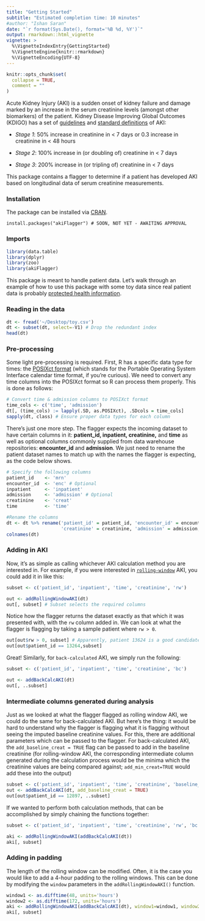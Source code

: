```yaml
---
title: "Getting Started"
subtitle: "Estimated completion time: 10 minutes"
#author: "Ishan Saran"
date: "`r format(Sys.Date(), format='%B %d, %Y')`"
output: rmarkdown::html_vignette
vignette: >
  %\VignetteIndexEntry{GettingStarted}
  %\VignetteEngine{knitr::rmarkdown}
  %\VignetteEncoding{UTF-8}
---
```


```r
knitr::opts_chunk$set(
  collapse = TRUE,
  comment = ""
)
```
Acute Kidney Injury (AKI) is a sudden onset of kidney failure and damage marked by an increase in the serum creatinine levels (amongst other biomarkers) of the patient. Kidney Disease Improving Global Outcomes (KDIGO) has a set of [guidelines](https://kdigo.org/guidelines/acute-kidney-injury/) and [standard definitions](http://www.european-renal-best-practice.org/sites/default/files/u33/ndt.gfs375.full_.pdf) of AKI:

* *Stage 1*: 50% increase in creatinine in < 7 days or 0.3 increase in creatinine in < 48 hours

* *Stage 2*: 100% increase in (or doubling of) creatinine in < 7 days

* *Stage 3*: 200% increase in (or tripling of) creatinine in < 7 days

This package contains a flagger to determine if a patient has developed AKI based on longitudinal data of serum creatinine measurements. 

### Installation
The package can be installed via [CRAN](https://cran.r-project.org/).
```
install.packages("akiFlagger") # SOON, NOT YET - AWAITING APPROVAL
```
### Imports
```r
library(data.table)
library(dplyr)
library(zoo)
library(akiFlagger)
```

This package is meant to handle patient data. Let's walk through an example of how to use this package with some toy data since real patient data is probably [protected health information](https://www.hipaajournal.com/what-is-protected-health-information/).

### Reading in the data
```r
dt <- fread('~/Desktop/toy.csv')
dt <- subset(dt, select=-V1) # Drop the redundant index
head(dt)
```

### Pre-processing 
Some light pre-processing is required. First, R has a specific data type for times: the [POSIXct format](https://www.rdocumentation.org/packages/tis/versions/1.38/topics/POSIXct) (which stands for the Portable Operating System Interface calendar time format, if you're curious). We need to convert any time columns into the POSIXct format so R can process them properly. This is done as follows:

```r
# Convert time & admission columns to POSIXct format
time_cols <- c('time', 'admission') 
dt[, (time_cols) := lapply(.SD, as.POSIXct), .SDcols = time_cols]
sapply(dt, class) # Ensure proper data types for each column
```

There's just one more step. The flagger expects the incoming dataset to have certain columns in it: **patient_id, inpatient, creatinine,** and **time** as well as optional columns commonly supplied from data warehouse repositories: **encounter_id** and **admission**. We just need to rename the patient dataset names to match up with the names the flagger is expecting, as the code below shows.

```r
# Specify the following columns
patient_id    <- 'mrn'
encounter_id  <- 'enc' # Optional
inpatient     <- 'inpatient'
admission     <- 'admission' # Optional
creatinine    <- 'creat'
time          <- 'time'

#Rename the columns 
dt <- dt %>% rename('patient_id' = patient_id, 'encounter_id' = encounter_id, 'inpatient' = inpatient,
                    'creatinine' = creatinine, 'admission' = admission, 'time' = time)
colnames(dt)
```

### Adding in AKI
Now, it's as simple as calling whichever AKI calculation method you are interested in. For example, if you were interested in [`rolling-window`](https://www.mathworks.com/help/econ/rolling-window-estimation-of-state-space-models.html) AKI, you could add it in like this:
```r
subset <- c('patient_id', 'inpatient', 'time', 'creatinine', 'rw')

out <- addRollingWindowAKI(dt)
out[, subset] # Subset selects the required columns
```

Notice how the flagger returns the dataset exactly as that which it was presented with, with the `rw` column added in. We can look at what the flagger is flagging by taking a sample patient where `rw > 0`. 

```r
out[out$rw > 0, subset] # Apparently, patient 13624 is a good candidate to see the flagger in action
out[out$patient_id == 13264,subset]
```

Great! Similarly, for `back-calculated` AKI, we simply run the following:

```r
subset <- c('patient_id', 'inpatient', 'time', 'creatinine', 'bc')

out <- addBackCalcAKI(dt)
out[, ..subset]
```

### Intermediate columns generated during analysis
Just as we looked at what the flagger flagged as rolling window AKI, we could do the same for back-calculated AKI. But here's the thing: it would be hard to understand why the flagger is flagging what it is flagging without seeing the imputed baseline creatinine values. For this, there are additional parameters which can be passed to the flagger. For back-calculated AKI, the `add_baseline_creat = TRUE` flag can be passed to add in the baseline creatinine (for rolling-window AKI, the corresponding intermediate column generated during the calculation process would be the minima which the creatinine values are being compared against; `add_min_creat=TRUE` would add these into the output)

```r
subset <- c('patient_id', 'inpatient', 'time', 'creatinine', 'baseline_creat', 'bc')
out <- addBackCalcAKI(dt, add_baseline_creat = TRUE)
out[out$patient_id == 12897, ..subset]
```

If we wanted to perform both calculation methods, that can be accomplished by simply chaining the functions together:

```r
subset <- c('patient_id', 'inpatient', 'time', 'creatinine', 'rw', 'bc') 

aki <- addRollingWindowAKI(addBackCalcAKI(dt))
aki[, subset]
```

### Adding in padding 
The length of the rolling window can be modified. Often, it is the case you would like to add a 4-hour padding to the rolling windows. This can be done by modifying the `window` parameters in the `addRollingWindowAKI()` function. 
```r
window1 <- as.difftime(48, units='hours')
window2 <- as.difftime(172, units='hours')
aki <- addRollingWindowAKI(addBackCalcAKI(dt), window1=window1, window2=window2)
aki[, subset]
```

